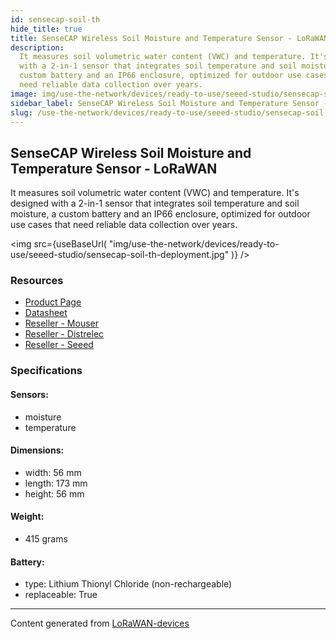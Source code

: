 ```yaml
---
id: sensecap-soil-th
hide_title: true
title: SenseCAP Wireless Soil Moisture and Temperature Sensor - LoRaWAN
description:
  It measures soil volumetric water content (VWC) and temperature. It's designed
  with a 2-in-1 sensor that integrates soil temperature and soil moisture, a
  custom battery and an IP66 enclosure, optimized for outdoor use cases that
  need reliable data collection over years.
image: img/use-the-network/devices/ready-to-use/seeed-studio/sensecap-soil-th-deployment.jpg
sidebar_label: SenseCAP Wireless Soil Moisture and Temperature Sensor - LoRaWAN
slug: /use-the-network/devices/ready-to-use/seeed-studio/sensecap-soil-th
---
```



## SenseCAP Wireless Soil Moisture and Temperature Sensor - LoRaWAN

It measures soil volumetric water content (VWC) and temperature. It's designed
with a 2-in-1 sensor that integrates soil temperature and soil moisture, a
custom battery and an IP66 enclosure, optimized for outdoor use cases that need
reliable data collection over years.

<img
  src={useBaseUrl(
    "img/use-the-network/devices/ready-to-use/seeed-studio/sensecap-soil-th-deployment.jpg"
  )}
/>

### Resources

- [Product Page](https://www.seeedstudio.com/LoRaWAN-Soil-Moisture-and-Temperature-Sensor-EU868-p-4316.html)
- [Datasheet](https://files.seeedstudio.com/products/317990687/res/LoRaWAN%20Gateway%20and%20Wireless%20Sensor%20Catalog-V1.6%20NEW.pdf)
- [Reseller - Mouser](https://www.mouser.com/ProductDetail/Seeed-Studio/101990565/?qs=wnTfsH77Xs6z38MfPrPBUw%3D%3D)
- [Reseller - Distrelec](https://www.distrelec.nl/en/sensecap-lorawan-wireless-soil-moisture-and-temperature-sensor-ip66-868mhz-seeed-studio-101990564/p/30167645?q=sensecap&pos=6&origPos=6&origPageSize=50&track=true)
- [Reseller - Seeed](https://www.seeedstudio.com/LoRaWAN-Soil-Moisture-and-Temperature-Sensor-EU868-p-4316.html)

### Specifications

#### Sensors:

- moisture
- temperature

#### Dimensions:

- width: 56 mm
- length: 173 mm
- height: 56 mm

#### Weight:

- 415 grams

#### Battery:

- type: Lithium Thionyl Chloride (non-rechargeable)
- replaceable: True

---

Content generated from
[LoRaWAN-devices](https://github.com/TheThingsNetwork/lorawan-devices)

